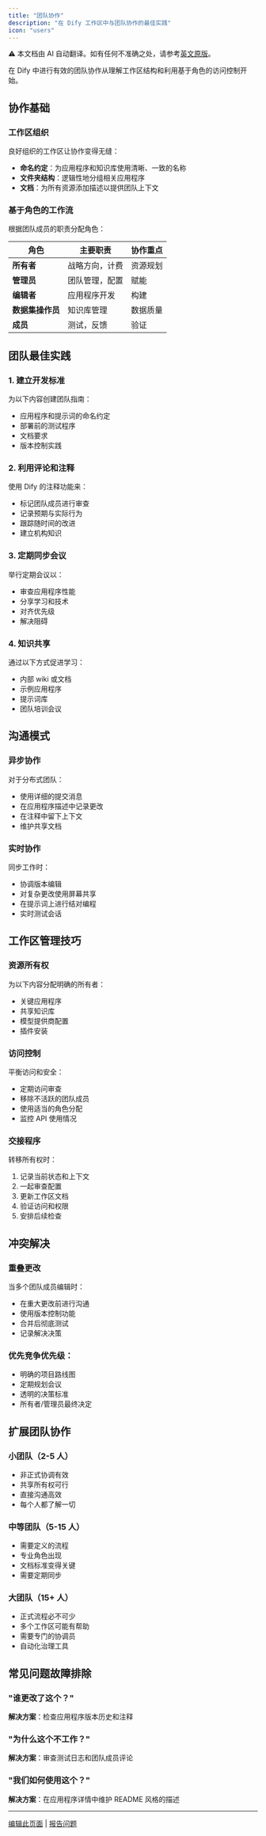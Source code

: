 ```yaml
---
title: "团队协作"
description: "在 Dify 工作区中与团队协作的最佳实践"
icon: "users"
---
```


<Note> ⚠️ 本文档由 AI 自动翻译。如有任何不准确之处，请参考[英文原版](../../../../en/documentation/pages/workspace/team-collaboration.mdx)。</Note>

在 Dify 中进行有效的团队协作从理解工作区结构和利用基于角色的访问控制开始。

## 协作基础

### 工作区组织

良好组织的工作区让协作变得无缝：

- **命名约定**：为应用程序和知识库使用清晰、一致的名称
- **文件夹结构**：逻辑性地分组相关应用程序
- **文档**：为所有资源添加描述以提供团队上下文

### 基于角色的工作流

根据团队成员的职责分配角色：

| 角色 | 主要职责 | 协作重点 |
|------|-------------------------|-------------------|
| **所有者** | 战略方向，计费 | 资源规划 |
| **管理员** | 团队管理，配置 | 赋能 |
| **编辑者** | 应用程序开发 | 构建 |
| **数据集操作员** | 知识库管理 | 数据质量 |
| **成员** | 测试，反馈 | 验证 |

## 团队最佳实践

### 1. 建立开发标准

为以下内容创建团队指南：
- 应用程序和提示词的命名约定
- 部署前的测试程序
- 文档要求
- 版本控制实践

### 2. 利用评论和注释

使用 Dify 的注释功能来：
- 标记团队成员进行审查
- 记录预期与实际行为
- 跟踪随时间的改进
- 建立机构知识

### 3. 定期同步会议

举行定期会议以：
- 审查应用程序性能
- 分享学习和技术
- 对齐优先级
- 解决阻碍

### 4. 知识共享

通过以下方式促进学习：
- 内部 wiki 或文档
- 示例应用程序
- 提示词库
- 团队培训会议

## 沟通模式

### 异步协作

对于分布式团队：
- 使用详细的提交消息
- 在应用程序描述中记录更改
- 在注释中留下上下文
- 维护共享文档

### 实时协作

同步工作时：
- 协调版本编辑
- 对复杂更改使用屏幕共享
- 在提示词上进行结对编程
- 实时测试会话

## 工作区管理技巧

### 资源所有权

为以下内容分配明确的所有者：
- 关键应用程序
- 共享知识库
- 模型提供商配置
- 插件安装

### 访问控制

平衡访问和安全：
- 定期访问审查
- 移除不活跃的团队成员
- 使用适当的角色分配
- 监控 API 使用情况

### 交接程序

转移所有权时：
1. 记录当前状态和上下文
2. 一起审查配置
3. 更新工作区文档
4. 验证访问和权限
5. 安排后续检查

## 冲突解决

### 重叠更改

当多个团队成员编辑时：
- 在重大更改前进行沟通
- 使用版本控制功能
- 合并后彻底测试
- 记录解决决策

### 优先竞争优先级：
- 明确的项目路线图
- 定期规划会议
- 透明的决策标准
- 所有者/管理员最终决定

## 扩展团队协作

### 小团队（2-5 人）

- 非正式协调有效
- 共享所有权可行
- 直接沟通高效
- 每个人都了解一切

### 中等团队（5-15 人）

- 需要定义的流程
- 专业角色出现
- 文档标准变得关键
- 需要定期同步

### 大团队（15+ 人）

- 正式流程必不可少
- 多个工作区可能有帮助
- 需要专门的协调员
- 自动化治理工具

## 常见问题故障排除

### "谁更改了这个？"

**解决方案**：检查应用程序版本历史和注释

### "为什么这个不工作？"

**解决方案**：审查测试日志和团队成员评论

### "我们如何使用这个？"

**解决方案**：在应用程序详情中维护 README 风格的描述

---

[编辑此页面](https://github.com/langgenius/dify-docs/edit/main/en/guides/workspace/team-collaboration.mdx) | [报告问题](https://github.com/langgenius/dify-docs/issues/new?template=docs.yml)